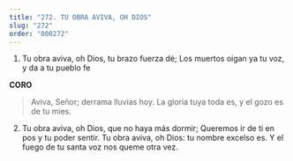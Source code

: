 ```yaml
---
title: "272. TU OBRA AVIVA, OH DIOS"
slug: "272"
order: "000272"
---
```


1. Tu obra aviva, oh Dios, tu brazo fuerza dé;
Los muertos oigan ya tu voz, y da a tu pueblo fe

**CORO**
> Aviva, Señor; derrama lluvias hoy.
La gloria tuya toda es, y el gozo es de tu mies.

2. Tu obra aviva, oh Dios, que no haya más dormir; Queremos ir de ti en pos y tu poder sentir.
Tu obra aviva, oh Dios: tu nombre excelso es. Y el fuego de tu santa voz nos queme otra vez.
